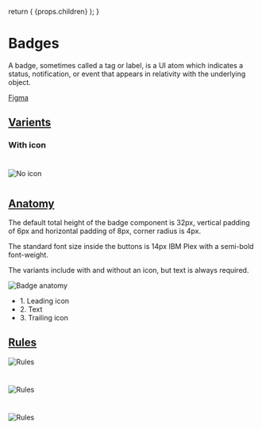 

  return (
    <Layout
      title="Design"
      sideNav="design"
      editPageRoute="design/components/alerts"
      shouldIncludePageIndex
    >
      {props.children}
    </Layout>
  );
}

# Badges

<IntroText>
  A badge, sometimes called a tag or label, is a UI atom which indicates a
  status, notification, or event that appears in relativity with the underlying
  object.
</IntroText>

[Figma](<https://www.figma.com/file/W3hxWj6VZydNaNGJSGxRsV/TableKit-Components-(3.0)?node-id=1545%3A4575>)

## [Varients](website/src/design/components/badges.html#varients)

### With icon

#

![No icon](/static/img/components/badge-varients.png 'Badges with no icon')

#

## [Anatomy](website/src/design/components/badges.html#anatomy)

The default total height of the badge component is 32px, vertical padding of 6px and horizontal padding of 8px, corner radius is 4px.

The standard font size inside the buttons is 14px IBM Plex with a semi-bold font-weight.

The variants include with and without an icon, but text is always required.

![Badge anatomy](/static/img/components/anatomy-badge.svg 'Anatomy of the badge component')

<ul>
  <li>1. Leading icon</li>
  <li>2. Text</li>
  <li>3. Trailing icon</li>
</ul>

## [Rules](website/src/design/components/badges.html#rules)

![Rules](/static/img/components/badge-rule-1.png 'Badge rules #1')

#

![Rules](/static/img/components/badge-rule-2.png 'Badge rules #2')

#

![Rules](/static/img/components/badge-rule-3.png 'Badge rules #3')
